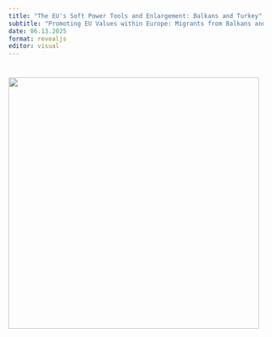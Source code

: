 ```yaml
---
title: "The EU's Soft Power Tools and Enlargement: Balkans and Turkey"
subtitle: "Promoting EU Values within Europe: Migrants from Balkans and Turkey"
date: 06.13.2025
format: revealjs
editor: visual
---
```


# ![](images/Build%20a%20Library%20Project.png){width="495"}
